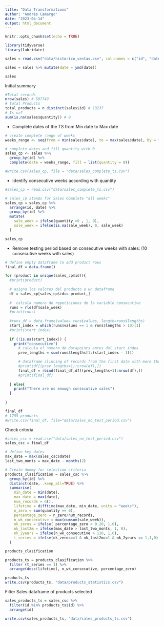 ```yaml
---
title: "Data Transformations"
author: "Andrés Camargo"
date: "2023-04-14"
output: html_document
---
```


```r
knitr::opts_chunk$set(echo = TRUE)
```

```r
library(tidyverse)
library(lubridate)

sales = read.csv("data/historico_ventas.csv", col.names = c("id", "date", "quantity"))

sales = sales %>% mutate(date = ymd(date))

sales
```
Initial summary

```r
#Total records
nrow(sales) # 597749
# Total Products
total_products = n_distinct(sales$id) # 13237
# Is na?
sum(is.na(sales$quantity)) # 0

```

- Complete dates of the TS from Min date to Max date

```r
# create complete range of weeks
weeks_range <- seq(from = min(sales$date), to = max(sales$date), by = "week")

# complete dates and fill quantity with 0
sales_cp <- sales %>%
  group_by(id) %>% 
  complete(date = weeks_range, fill = list(quantity = 0))

#write.csv(sales_cp, file = "data/sales_complete_ts.csv")

```

- Identify consecutive weeks according with quantity

```r
#sales_cp = read.csv("data/sales_complete_ts.csv")

# sales_cp stands for Sales Complete "all weeks"
sales_cp = sales_cp %>% 
  arrange(id, date) %>% 
  group_by(id) %>% 
  mutate(
    sale_week = ifelse(quantity >0 , 1, 0),
    sale_week = ifelse(is.na(sale_week), 0, sale_week)
  ) 

sales_cp

```

- Remove testing period based on consecutive weeks with sales: (10 consecutive weeks with sales)

```r
# define empty dataframe to add product rows 
final_df = data.frame()

for (product in unique(sales_cp$id)){
  #print(product)
  
  # asigna los valores del producto a un dataframe
  df = sales_cp[sales_cp$id== product,]
  
  #  calcula numero de repeticiones de la variable consecutive
  runs = rle(df$sale_week)
  #print(runs)
  
  #runs_df = data.frame(value= runs$values, length=runs$lengths)
  start_index = which(runs$values == 1 & runs$lengths > 10)[1]
  #print(start_index)
  
  if (!is.na(start_index)) {
    print("consecutive")
      # calcula el numero de datapoints antes del start index
      prev_lengths = sum(runs$lengths[1:(start_index - 1)])

      # dataframe slincing of records from the first date with more than 20 consecutive weeks
      #print(df[(prev_lengths+1):nrow(df),])
      final_df = rbind(final_df,df[(prev_lengths+1):nrow(df),])
      #print(final_df)
    
  } else{
    print("There are no enough consecutive sales")
  }
  
}

final_df
# 1755 products
#write.csv(final_df, file="data/sales_no_test_period.csv") 

```

Check criteria

```r
#sales_csc = read.csv("data/sales_no_test_period.csv") 
sales_csc = final_df 

# define key dates
max_date = max(sales_csc$date)
last_two_monts = max_date - months(2)

# Create dummy for selection criteria
products_clasification = sales_csc %>% 
  group_by(id) %>% 
  distinct(date, .keep_all=TRUE) %>% 
  summarise(
    min_date = min(date),
    max_date = max(date),
    num_records = n(),
    lifetime = difftime(max_date, min_date, units = "weeks"),
    n_zero = sum(quantity == 0),
    percentage_zero = n_zero/num_records,
    n_wk_consecutive = max(cumsum(sale_week)),
    ok_zeros = ifelse( percentage_zero < 0.20, 1,0),
    ok_last2m = ifelse(max_date > last_two_monts, 1, 0),
    ok_2years = ifelse(n_wk_consecutive > 110, 1,0),
    t_series = ifelse(ok_zeros==1 & ok_last2m==1 & ok_2years == 1,1,0)
  ) 

products_clasification

```


```r
products_ts = products_clasification %>% 
  filter (t_series == 1) %>% 
  arrange(desc(lifetime), n_wk_consecutive, percentage_zero)

products_ts
write.csv(products_ts, "data/products_statistics.csv")
```
Filter Sales dataframe of products selected 

```r
sales_products_ts = sales_csc %>% 
  filter(id %in% products_ts$id) %>% 
  arrange(id)

write.csv(sales_products_ts, "data/sales_products_ts.csv")
```


